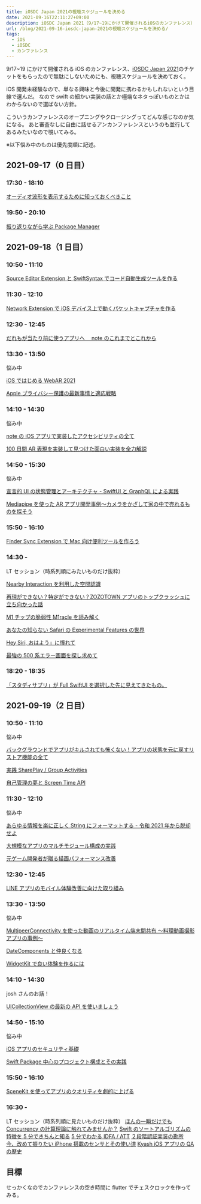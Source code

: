 ```yaml
---
title: iOSDC Japan 2021の視聴スケジュールを決める
date: 2021-09-16T22:11:27+09:00
description: iOSDC Japan 2021（9/17~19にかけて開催されるiOSのカンファレンス）のチケットをもらったので視聴スケジュールを決める。
url: /blog/2021-09-16-iosdc-japan-2021の視聴スケジュールを決める/
tags:
  - iOS
  - iOSDC
  - カンファレンス
---
```


9/17~19 にかけて開催される iOS のカンファレンス、[iOSDC Japan 2021](https://iosdc.jp/2021/)のチケットをもらったので無駄にしないためにも、視聴スケジュールを決めておく。

iOS 開発未経験なので、単なる興味と今後に開発に携わるかもしれないという目線で選んだ。
なので swift の細かい実装の話とか極端なネタっぽいものとかはわからないので選ばない方針。

こういうカンファレンスのオープニングやクロージングってどんな感じなのか気になる。
あと審査なしに自由に話せるアンカンファレンスというのも並行してあるみたいなので覗いてみる。

※以下悩み中のものは優先度順に記述。

## 2021-09-17（0 日目）

### 17:30 - 18:10

[オーディオ波形を表示するために知っておくべきこと](https://fortee.jp/iosdc-japan-2021/proposal/3cb93646-51fc-4db4-88af-9df049aa4812)

### 19:50 - 20:10

[振り返りながら学ぶ Package Manager](https://fortee.jp/iosdc-japan-2021/proposal/1d9f4c94-21c2-4e38-a440-fcd01b3a5826)

## 2021-09-18（1 日目）

### 10:50 - 11:10

[Source Editor Extension と SwiftSyntax でコード自動生成ツールを作る](https://fortee.jp/iosdc-japan-2021/proposal/734e9f50-1662-4aea-acc3-da4140a47dbd)

### 11:30 - 12:10

[Network Extension で iOS デバイス上で動くパケットキャプチャを作る](https://fortee.jp/iosdc-japan-2021/proposal/bd21b367-38aa-4d5f-a666-957a876de71d)

### 12:30 - 12:45

[だれもが当たり前に使うアプリへ　 note のこれまでとこれから](https://fortee.jp/iosdc-japan-2021/proposal/f924e5bf-e3b1-4252-80db-6dcccccc76bc)

### 13:30 - 13:50

悩み中

[iOS ではじめる WebAR 2021](https://fortee.jp/iosdc-japan-2021/proposal/bd8ac829-bad0-4640-aea2-94597d594bb0)

[Apple プライバシー保護の最新事情と適応戦略](https://fortee.jp/iosdc-japan-2021/proposal/475a40ce-125e-472e-8d21-98a279a42541)

### 14:10 - 14:30

悩み中

[note の iOS アプリで実装したアクセシビリティの全て](https://fortee.jp/iosdc-japan-2021/proposal/1388d639-901b-4e46-bba4-be866aba7130)

[100 日間 AR 表現を実装して見つけた面白い実装を全力解説](https://fortee.jp/iosdc-japan-2021/proposal/e19a7330-300f-4dc7-87c3-f027bcb8171d)

### 14:50 - 15:30

悩み中

[宣言的 UI の状態管理とアーキテクチャ - SwiftUI と GraphQL による実践](https://fortee.jp/iosdc-japan-2021/proposal/a85bf338-ae84-4ad0-ab12-8c02afc6e40c)

[Mediapipe を使った AR アプリ開発事例〜カメラをかざして家の中で売れるものを探そう](https://fortee.jp/iosdc-japan-2021/proposal/840828ad-6669-41d0-84ed-b8a1b861afc5)

### 15:50 - 16:10

[Finder Sync Extension で Mac 向け便利ツールを作ろう](https://fortee.jp/iosdc-japan-2021/proposal/891d13b7-9e95-498f-8adc-0cd099f5c15d)

### 14:30 -

LT セッション（時系列順にみたいものだけ抜粋）

[Nearby Interaction を利用した空間認識](https://fortee.jp/iosdc-japan-2021/proposal/f8d15487-459b-4124-8820-b552f942c0fe)

[再現ができない？特定ができない？ZOZOTOWN アプリのトップクラッシュに立ち向かった話](https://fortee.jp/iosdc-japan-2021/proposal/9e727add-f4d6-458f-9704-3f78318e60a7)

[M1 チップの脆弱性 M1racle を読み解く](https://fortee.jp/iosdc-japan-2021/proposal/3abc9393-0a30-4eda-825d-e73516095c22)

[あなたの知らない Safari の Experimental Features の世界](https://fortee.jp/iosdc-japan-2021/proposal/61612d2e-d7d0-4165-88fc-d86a2398253f)

[Hey Siri, おはよう」に憧れて](https://fortee.jp/iosdc-japan-2021/proposal/7fcc2a89-2ff0-4151-a9fb-395984db72c2)

[最強の 500 系エラー画面を探し求めて](https://fortee.jp/iosdc-japan-2021/proposal/497b77c0-1f5e-40ac-b9f6-e6f82406beb7)

### 18:20 - 18:35

[「スタディサプリ」が Full SwiftUI を選択した先に見えてきたもの。](https://fortee.jp/iosdc-japan-2021/proposal/04c4b5bc-b2ed-46c5-bdf7-6fbe35e72c22)

## 2021-09-19（2 日目）

### 10:50 - 11:10

悩み中

[バックグラウンドでアプリがキルされても怖くない！アプリの状態を元に戻すリストア機能の全て](https://fortee.jp/iosdc-japan-2021/proposal/32884426-2602-445f-a456-42cd1b9838e7)

[実践 SharePlay / Group Activities](https://fortee.jp/iosdc-japan-2021/proposal/ab023ecd-c164-4622-80b6-17a51dd2c55f)

[自己管理の夢と Screen Time API ](https://fortee.jp/iosdc-japan-2021/proposal/647ff9e9-7bcd-45a8-ae27-633d0af5220d)

### 11:30 - 12:10

悩み中

[あらゆる情報を楽に正しく String にフォーマットする - 令和 2021 年から脱却せよ](https://fortee.jp/iosdc-japan-2021/proposal/fa01a205-29bd-413d-8ba8-257555d4c7d0)

[大規模なアプリのマルチモジュール構成の実践](https://fortee.jp/iosdc-japan-2021/proposal/1b05a1c0-91ef-401a-b3f3-36f0e57a6a25)

[元ゲーム開発者が贈る描画パフォーマンス改善](https://fortee.jp/iosdc-japan-2021/proposal/ddf82e43-3c73-43ee-b647-bed6ac48c834)

### 12:30 - 12:45

[LINE アプリのモバイル体験改善に向けた取り組み](https://fortee.jp/iosdc-japan-2021/proposal/0fef5057-99b7-4fdc-8c8c-d05e9818ca37)

### 13:30 - 13:50

悩み中

[MultipeerConnectivity を使った動画のリアルタイム端末間共有 〜料理動画撮影アプリの事例〜 ](https://fortee.jp/iosdc-japan-2021/proposal/789fd79f-dad2-4079-a961-bb14b15a02ca)

[DateComponents と仲良くなる](https://fortee.jp/iosdc-japan-2021/proposal/f2717d74-8c84-4c22-8e0e-3751a166eed1)

[WidgetKit で良い体験を作るには](https://fortee.jp/iosdc-japan-2021/proposal/37c0a8f3-58cc-424a-a32b-ba136c93aac2)

### 14:10 - 14:30

josh さんのお話！

[UICollectionView の最新の API を使いましょう](https://fortee.jp/iosdc-japan-2021/proposal/d810039d-10f4-47c6-9178-c50c1b3c31bf)

### 14:50 - 15:10

悩み中

[iOS アプリのセキュリティ基礎](https://fortee.jp/iosdc-japan-2021/proposal/f4eeade3-e50b-4a49-91dc-22bbba321ecb)

[Swift Package 中心のプロジェクト構成とその実践](https://fortee.jp/iosdc-japan-2021/proposal/1338c9cc-363a-44a6-bbac-452b67b472fb)

### 15:50 - 16:10

[SceneKit を使ってアプリのクオリティを劇的に上げる](https://fortee.jp/iosdc-japan-2021/proposal/f267c8a5-20e7-4081-93d2-1dbc82136cbe)

### 16:30 -

LT セッション（時系列順に見たいものだけ抜粋）
[ほんの一瞬だけでも Concurrency の計算理論に触れてみませんか？](https://fortee.jp/iosdc-japan-2021/proposal/1ee9231b-b630-4838-a965-0e308a3429b8)
[Swift のソートアルゴリズムの特徴を 5 分できちんと知る](https://fortee.jp/iosdc-japan-2021/proposal/26d98ba7-de97-42ac-9763-1d4137e287ef)
[5 分でわかる IDFA / ATT](https://fortee.jp/iosdc-japan-2021/proposal/7b25b0ec-5e0c-493f-8d87-9c83031d33c8)
[２段階認証実装の勘所](https://fortee.jp/iosdc-japan-2021/proposal/9d436faa-9d45-4f50-bf33-969240f1dd9e)
[今、改めて振りたい iPhone 搭載のセンサとその使い道](https://fortee.jp/iosdc-japan-2021/proposal/b6878124-3280-4ed5-87bf-091d6be57202)
[Kyash iOS アプリの QA の歴史](https://fortee.jp/iosdc-japan-2021/proposal/32529829-3973-464b-9f92-248cdb5538f8)

## 目標

せっかくなのでカンファレンスの空き時間に flutter でチェスクロックを作ってみる。
